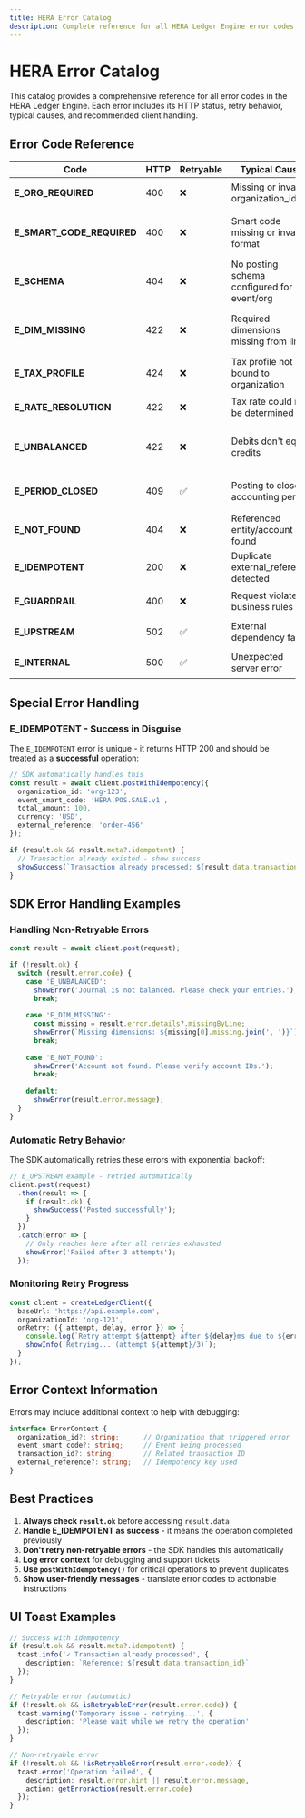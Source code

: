 ```yaml
---
title: HERA Error Catalog
description: Complete reference for all HERA Ledger Engine error codes
---
```


# HERA Error Catalog

This catalog provides a comprehensive reference for all error codes in the HERA Ledger Engine. Each error includes its HTTP status, retry behavior, typical causes, and recommended client handling.

## Error Code Reference

| Code | HTTP | Retryable | Typical Cause | Client Behavior | Example Payload |
|------|------|-----------|---------------|-----------------|-----------------|
| **E_ORG_REQUIRED** | 400 | ❌ | Missing or invalid organization_id | Display validation error, prompt for organization selection | `{ "code": "E_ORG_REQUIRED", "message": "Organization ID is required" }` |
| **E_SMART_CODE_REQUIRED** | 400 | ❌ | Smart code missing or invalid format | Check smart code format: HERA.INDUSTRY.MODULE.TYPE.SUBTYPE.v1 | `{ "code": "E_SMART_CODE_REQUIRED", "message": "Invalid smart code format", "hint": "Use format: HERA.INDUSTRY.MODULE.TYPE.SUBTYPE.v1" }` |
| **E_SCHEMA** | 404 | ❌ | No posting schema configured for event/org | Contact admin to configure posting schema | `{ "code": "E_SCHEMA", "message": "No posting schema found for event HERA.POS.SALE.v1" }` |
| **E_DIM_MISSING** | 422 | ❌ | Required dimensions missing from lines | Add missing dimensions (cost_center, location, etc.) | `{ "code": "E_DIM_MISSING", "message": "Required dimensions are missing", "details": { "missingByLine": [{ "lineIndex": 0, "missing": ["cost_center"] }] } }` |
| **E_TAX_PROFILE** | 424 | ❌ | Tax profile not bound to organization | Bind tax profile using bind_tax_profile() | `{ "code": "E_TAX_PROFILE", "message": "No tax profile bound to organization" }` |
| **E_RATE_RESOLUTION** | 422 | ❌ | Tax rate could not be determined | Check tax category mappings in profile | `{ "code": "E_RATE_RESOLUTION", "message": "Could not resolve tax rate for category 'unknown'" }` |
| **E_UNBALANCED** | 422 | ❌ | Debits don't equal credits | Ensure journal is balanced before posting | `{ "code": "E_UNBALANCED", "message": "Journal entry is not balanced", "details": { "imbalances": [{ "currency": "USD", "debits": 100, "credits": 90 }] } }` |
| **E_PERIOD_CLOSED** | 409 | ✅ | Posting to closed accounting period | Retry later or post to open period | `{ "code": "E_PERIOD_CLOSED", "message": "Posting period 2024-12 is closed", "hint": "Wait for period to open" }` |
| **E_NOT_FOUND** | 404 | ❌ | Referenced entity/account not found | Verify entity IDs exist | `{ "code": "E_NOT_FOUND", "message": "Account not found" }` |
| **E_IDEMPOTENT** | 200 | ❌ | Duplicate external_reference detected | **Treat as success!** Show receipt with existing transaction_id | `{ "success": true, "data": { "transaction_id": "existing-123" }, "meta": { "idempotent": true } }` |
| **E_GUARDRAIL** | 400 | ❌ | Request violates business rules | Fix validation issues and retry | `{ "code": "E_GUARDRAIL", "message": "Invalid request", "details": { "issues": [...] } }` |
| **E_UPSTREAM** | 502 | ✅ | External dependency failed | Retry with exponential backoff | `{ "code": "E_UPSTREAM", "message": "Database connection failed", "retryable": true }` |
| **E_INTERNAL** | 500 | ✅ | Unexpected server error | Retry with backoff, contact support if persists | `{ "code": "E_INTERNAL", "message": "An unexpected error occurred", "retryable": true }` |

## Special Error Handling

### E_IDEMPOTENT - Success in Disguise

The `E_IDEMPOTENT` error is unique - it returns HTTP 200 and should be treated as a **successful** operation:

```typescript
// SDK automatically handles this
const result = await client.postWithIdempotency({
  organization_id: 'org-123',
  event_smart_code: 'HERA.POS.SALE.v1',
  total_amount: 100,
  currency: 'USD',
  external_reference: 'order-456'
});

if (result.ok && result.meta?.idempotent) {
  // Transaction already existed - show success
  showSuccess(`Transaction already processed: ${result.data.transaction_id}`);
}
```

## SDK Error Handling Examples

### Handling Non-Retryable Errors

```typescript
const result = await client.post(request);

if (!result.ok) {
  switch (result.error.code) {
    case 'E_UNBALANCED':
      showError('Journal is not balanced. Please check your entries.');
      break;
    
    case 'E_DIM_MISSING':
      const missing = result.error.details?.missingByLine;
      showError(`Missing dimensions: ${missing[0].missing.join(', ')}`);
      break;
    
    case 'E_NOT_FOUND':
      showError('Account not found. Please verify account IDs.');
      break;
    
    default:
      showError(result.error.message);
  }
}
```

### Automatic Retry Behavior

The SDK automatically retries these errors with exponential backoff:

```typescript
// E_UPSTREAM example - retried automatically
client.post(request)
  .then(result => {
    if (result.ok) {
      showSuccess('Posted successfully');
    }
  })
  .catch(error => {
    // Only reaches here after all retries exhausted
    showError('Failed after 3 attempts');
  });
```

### Monitoring Retry Progress

```typescript
const client = createLedgerClient({
  baseUrl: 'https://api.example.com',
  organizationId: 'org-123',
  onRetry: ({ attempt, delay, error }) => {
    console.log(`Retry attempt ${attempt} after ${delay}ms due to ${error.code}`);
    showInfo(`Retrying... (attempt ${attempt}/3)`);
  }
});
```

## Error Context Information

Errors may include additional context to help with debugging:

```typescript
interface ErrorContext {
  organization_id?: string;      // Organization that triggered error
  event_smart_code?: string;     // Event being processed
  transaction_id?: string;       // Related transaction ID
  external_reference?: string;   // Idempotency key used
}
```

## Best Practices

1. **Always check `result.ok`** before accessing `result.data`
2. **Handle E_IDEMPOTENT as success** - it means the operation completed previously
3. **Don't retry non-retryable errors** - the SDK handles this automatically
4. **Log error context** for debugging and support tickets
5. **Use `postWithIdempotency()`** for critical operations to prevent duplicates
6. **Show user-friendly messages** - translate error codes to actionable instructions

## UI Toast Examples

```typescript
// Success with idempotency
if (result.ok && result.meta?.idempotent) {
  toast.info('✓ Transaction already processed', {
    description: `Reference: ${result.data.transaction_id}`
  });
}

// Retryable error (automatic)
if (!result.ok && isRetryableError(result.error.code)) {
  toast.warning('Temporary issue - retrying...', {
    description: 'Please wait while we retry the operation'
  });
}

// Non-retryable error
if (!result.ok && !isRetryableError(result.error.code)) {
  toast.error('Operation failed', {
    description: result.error.hint || result.error.message,
    action: getErrorAction(result.error.code)
  });
}
```